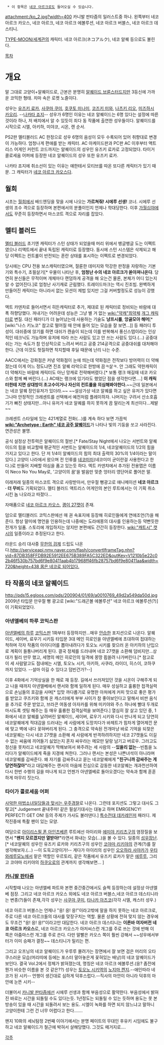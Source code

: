   * 이 항목은 [[네코 아르크]]로도 들어오실 수 있습니다.

attachment:/ko_2.jpg?width=400 
카니발 판타즘의 일러스트중 하나. 왼쪽부터 네코 아르크 카오스, 네코 아르크, 네코 아르크 에볼루션, 네코 아르크 버블스, 네코 아르크 데스티니. 

[[TYPE-MOON/세계관]]의 캐릭터. 네코 아르크(ネコアルク), 네코 알퀘 등으로도 불린다. 

[[목차]]
= 개요 =
말 그대로 고양이+알퀘이드로, 근본은 분명히 [[알퀘이드 브륜스터드]]지만 3등신에 가까운 코믹한 형태. 치마 속은 로켓 노즐이다.

성우는 [[유즈키 료카]], [[사쿠마 쿠미]], [[호쿠토 미나미]], [[코즈키 미와]], [[나츠키 리오]], [[미즈하시 카오리]]. --[[나카타 죠지]]-- 성우가 6명인 이유는 네코 알퀘이드는 6명 있다는 설정에 따른 것이라 하나, 저 배치에서 알 수 있듯이 죄다 동 작품에 출연한 성우들이다. 알퀘이드를 시작으로 시엘, 아키하, 미야코, 시온, 렌 순서.

PS2판 멜티블러드 AC 한정으로 성우 6명의 음성이 모두 수록되어 있어 취향대로 변경이 가능하다. 엄청나게 편애를 받는 캐릭터. AC 아케이드판과 PC판 AC 이후부터 액트리스 어게인 커런트 코드까지는 알퀘이드의 성우인 유즈키 료카로 고정되었다. 타이거 콜로세움 어퍼에 등장한 네코 알퀘이드의 성우 또한 유즈키 료카.

나카타 죠지에 취소선이 있는 이유는 얘한테서 모티브를 따온 또다른 캐릭터가 있기 때문. 그 캐릭터가 [[네코 아르크 카오스]]다.

== 월희 ==
시초는 [[월희]]에서 배드엔딩을 맞을 시에 나오는 '''가르쳐줘! 시에루 선생!''' 코너. 시에루 선생의 조수 격으로 등장하며 본편에서의 분풀이인지 언제나 학대당한다. 이후 [[가월십야]]에서도 꾸준히 등장하면서 마스코트 격으로 자리를 잡았다.

== 멜티 블러드 ==
[[멜티 블러드]] 초기엔 캐릭터가 스턴 상태가 되었을때 머리 위에서 뱅글뱅글 도는 이펙트였으나 리액트에서 끝내 독립된 캐릭터로 등장했다. 동시에 스턴 시스템은 삭제되고 해당 이펙트는 컨트롤이 반전되는 혼란 상태를 표시하는 이펙트로 변경되었다.

당시에는 CPU 전용 보스캐릭터였으며, 절륜한 데미지와 막강한 판정을 자랑하는 기본기와 특수기, 초필살기[* 우물이 나타난 후, '''엄청난 수의 네코 아르크가 쏟아져나온다'''. 당연히 분신들은 무적이며 개체마다 랜덤하게 공격을 해 오는건 물론, 본체가 어디 있는지 알 수 없어진다.]로 엄청난 사기캐로 군림했다. 트레이드마크는 역시 진조빔. 완벽하게 만들어진 캐릭터는 아니라서 없는 모션이 제법 있지만 그걸 커버할정도로 성능이 강했다.

액트 카덴차로 들어서면서 히든캐릭터로 추가, 제대로 된 캐릭터로 정비되는 바람에 대폭 하향당했다. 꺼내기는 어려운데 성능은 그냥 별 거 없는 [[wiki:"약캐"최약체]] [[개그 캐릭터]]로 변질. 대신 패러디가 더 늘어났는데 사용하는 기술도 '''냥프시롤''', '''앙골모아 해머'''[* [wiki:"나스 키노코" 참고로 떨어질 때 안에 들어 있는 모습을 잘 보면...]] 등 패러디 투성이. 대쉬중에 앉기를 하면 대쉬가 캔슬이 되는데 이를 반복해서 풍신스탭이라는 인상적인 테크닉도 가능하며 유저에 따라 쓰는 사람도 있고 안 쓰는 사람도 있다.(...) 공중대쉬는 가는 속도가 참 인상적으로 느려서 버리고 공중 214공격으로 공중대쉬를 대처해야한다. 근데 이것도 헛질하면 착지할때 후딜 때문에 난리 나는 수준. 

AACC에서는 강화점은 커녕 약화점이 눈에 띄는데 약화점은 전작보다 방어력이 더 약해졌는데 이게 어느 정도냐면 진조 알퀘 라악으로 한방에 끔ㅋ살ㅋ. 안 그래도 약한캐릭이 더 약해지는 바람에 캐릭터도 아닌 망캐로 전략해버렸다.[* 보통 랭크 매길때 네코 카오스와 함께 빼 버린다.(...) AC때는 랭크에 있기라도 했었단 점을 생각한다면….] '''이 캐릭터한테 지면 상대방이 초고수이거나 자신의 컨트롤을 의심해봐야한다.'''~~근데 일본에서는 네코 알퀘 장인유저가 있더라.~~ ~~설상가상 네코 알퀘를 하고 싶은 유저가 있다면 그나마 안정적인 크레센트를 선택해서 예전처럼 플레이하자. 나머지는 구려서 산소호흡기가 빠진 상태지만...아니 유저가 네코 알퀘를 하지 못하게 끔 말리는게 최선이다...제발~~

크레센트 스타일에 있는 421계열로 전화(...)를 계속 하다 보면 가끔씩 '''[[wiki:"Archetype : Earth" 네코 공주 알퀘이드]]'''가 나타나 빛의 기둥을 쏘고 사라진다. 연관성은 불명.

공식 설정상 전투력은 알퀘이드의 절반.[* Fate/Stay Night에서 나오는 서번트와 알퀘이드의 힘을 비교할때 평균적인 서번트는 알퀘이드의 1/4, 네코알퀘이드의 1/2의 힘을 가지고 있다고 한다. 단 저 1/4이 알퀘이드의 힘의 최대 출력의 30%의 1/4이라는 말이 있다.] 고양이 나라에서 왔으며 전 인류를 [[네코미미]](네코미미 균이란걸 사용한다고 한다.)로 만들어 지배할 야심을 품고 있는듯 하다. 엑트 카덴챠에서 추가된 전용맵은 이름이 Neco No You May로, '고양이의 꿈'을 발음만 맞춘 엉터리 영단어로 풀어쓴 말.

이래저래 일종의 마스코트 격으로 사랑받아서, 만우절 뻥광고로 애니메이션 '''네코 아르크 · 더 무비'''도 기획되었다. 멜티 블러드 액트리스 어게인의 본인 루트에서는 이 기획 취소시킨 놈 나오라고 따졌다...

자매품으로 [[네코 아르크 카오스]], [[괭이 27캣]]이 존재.

덤으로 멜티블러드 코믹스판에선 매 권 속표지에 등장해 히로인들에게 연애조언(?)을 해준다. 항상 말미에 명언을 인용하는데 나중에는 도라에몽의 대사를 인용하는등 약빤듯한 전개가 일품. 스토리에 개입하지는 않지만 본편에도 간간히 등장한다. [[wiki:"캐트시" 캣시]]의 일종이라고 추정된다고 한다. 

라운드 승리 대사중 [[무한의 검제]] 드립도 나온다.[[http://serviceapi.nmv.naver.com/flash/convertIframeTag.nhn?vid=87DB358FFDB92E5912EE675B389FA5C322ED&outKey=V1210b5e22c02b46f530b757bd6f9e80411aab4b17968ff46fb28757bd6f9e80411aa&width=720&height=438 몸은 네코로 되어있다.]]

== 타 작품의 네코 알퀘이드 ==
http://pds15.egloos.com/pds/200904/01/69/a0010769_49d2a549da50d.jpg
2009년 타입문 만우절 뻥 광고로 [wiki:"드래곤볼 에볼루션" 네코 아르크 에볼루션(?)]이 기획되었었다.

=== 아넨엘베의 하루 코믹스판 ===
[[아넨엘베의 하루]] [[코믹스판]] 1화부터 등장하지만...매우 [[안습]]한 포지션으로 나온다. 알퀘이드, 세이버, 료우기 시키등 타입문 3대 메인 히로인을 아넨엘베에 초대하여 접대하는 척하며 각자 작품의 아이디어를 뽑아내려다가 토오노 시키를 찾으러 온 아키하의 난입으로 계획이 들통나버리게 된다. 결국 정체를 드러내며 네코 27캣을 소환해 덤비지만...상대가 될리 만무 했고, 세명의 메인 히로인의 일격에 몽땅 휩쓸려 나가버린다.[* 참고로 이 세 사람말고도 점내에는 시엘, 토오노 시키, 아키하, 사쿠라, 라이더, 히스이, 코하쿠까지 있었다. --설마 이길 수 있다고 덤빈건가?--]

이후 4화에서 기억상실을 한 채로 재 등장. 길에서 쓰러져있던 것을 시온이 구해주게 되고 나을 때까지 아넨엘베에서 랜서와 함께 일하게 된다. 매우 성실하고 훌륭한 접객실력으로 손님들의 호감을 사며[* 입맛 까다롭기로 유명한 아처에게 커피 맛으로 좋은 평가를 받았고 쿠즈키와 함께 온 캐스터에게 부부 사이가 참 좋아보인다고 말해서 비싼 음식을 추가로 주문 받았고, 브라콘 여동생 아자카를 위해 미키야와 주스 하나에 빨대 두개로 마시도록 셋팅 해주는 등 매우 훌륭한 접객실력을 보여준다.] 열심히 잘 살고 있던 중, 1화에서 네코 알퀘를 날려버린 알퀘이드, 세이버, 료우기 시키와 다시 만나게 되고 당연히 네코알퀘에게 적대감을 드러내는 세 사람에게 도망치다가 바제트가 힘차게 열어제낀 문에 맞고 벽에 내다 꽂혀버리게 된다. 그 충격으로 약속된 전개마냥 바로 기억을 되찾은 네코알퀘는 다시 네코 27캣을 소환해 세 사람에게 반격하려하지만 네코 27캣들도 이길 수 없는 싸움에 끼어들기 싫었는지 혼자 싸우라는 메모만 달랑 남기고 버로우. 그러고도 정신을 못차리고 네코알퀘가 딱해보여서 봐주려는 세 사람의 --'''있을리 없는'''--빈틈을 노리다가 알퀘이드에게 죽을 지경에 쳐한다. 그러나 랜서는 본성은 나쁜녀석이 아니라며 네코알퀘를 감싸준다. 왜 자기를 감싸주냐고 묻는 네코알퀘에게 '''"친구니까 감싸주는 게 당연하잖아"'''라고 대답해주는 랜서의 마음에 진심으로 감동한 네코알퀘는 개과천선하여 다시 한번 수행의 길을 떠나게 되고 언젠가 아넨엘베로 돌아오겠다는 약속과 함께 훈훈하게 마무리 짓는다.

=== 타이가 콜로세움 어퍼 ===
[http://www.nicovideo.jp/watch/sm13900791 사악한 마법소녀일당들과 맞서는 우주경찰]로 나온다. 그런데 포지션도 그렇고 대사도 그렇고[* Judgement 끝내주마! 같은 필살기대사는 대놓고 하며 EMRGENCY! PERFECT! GET ON! 등의 주제가 가사도 불러댄다.] [[특수전대 데카레인저]] 패러디. 제작진중에 특촬 팬이 있는 모양.

여담으로 [[아이리스필 폰 아인츠베른]] 루트에선 아이리와 [[에미야 키리츠구]]의 염장질을 보면서 '''"왠지 모르겠지만 열받아!"'''라면서 화내는 모습(...)을 볼 수 있다. 일종의 [[성우장난]].[* 네코알퀘의 성우인 유즈키 료카와 키리츠구의 성우인 [[코야마 리키야]]의 관계(?)를 잘 생각해보자.(...) --이 도둑고양이가!-- 게다가 아이리의 성우인 [[오오하라 사야카]]가 [[우타와레루모노]]에서 맡은 역할인 우르토리, 같은 작품에서 유즈키 료카가 맡은 [[에루루]], 그리고 코야마 리키야의 [[하쿠오로]]의 관계까지 생각해보면... ]

=== [[카니발 판타즘]] ===
시작할때 나오는 아넨엘베 파트와 본편 중간중간에서도 슬쩍 등장하는데 설정상 아넨엘베 점장. 그리고 네코 아르크 카오스 외에도 네코 아르크 버블스,네코 아르크 데스티니라는 변종(?)들이 존재,각각 성우는 [[사쿠마 쿠미]], [[타나카 아츠코]](각각 시엘, 캐스터 성우.)

네코 아르크 버블스는 언제나 "응! 응! 응!"이라고밖에 말을 하지 못하는 네코 아르크로, 주로 다른 네코 아르크들의 대사를 맞장구치는 역할. 물론 상황에 전혀 맞지 않는 경우에도 무조건 "응! 응! 응!"이라고만 대답한다. 네코 아르크 데스티니는 '''이른바 여자버전 네코 아르크 카오스'''로, 네코 아르크 카오스가 아저씨스런 개그를 주로 쓰는 것에 반해 이 쪽은 아줌마스런 개그를 주로 쓴다. 다만 말빨은 카오스 쪽이 훨씬 강해서 ~~성우에서부터가 이미 승패가 결정~~ 데스티니가 밀리는 편.

그리고 오프닝의 네코 알퀘이드가 우루루 몰려가는 장면에서 잘 보면 검은 머리의 오타쿠스러운 모습(머리띠에 등에는 포스터 말아놓은게 꽃혀있는 배낭)의 네코 알퀘이드가 보인다.
결국 Vol.2에서 정체가 밝혀졌는데, 명칭은 네코 아르크 에볼루션.(응? 좀전에 뭔가 비슷한 이름을 본 것 같은??) 성우는 [[토오노 시키]]역의 [[노지마 켄지]].--애인따라 네코가 된 시키-- 언행이 생긴대로 심하게 덕후스럽다.--직사의 마안이 아니라 덕후의 마안에 눈뜬 시키--

더불어서 [[카니발 판타즘]]에선 시에루 선생과 함께 부음성으로 활약한다. 부음성에서 밝혀진 바로는 시간을 되돌릴 수도 있다는듯. 1년정도는 되돌릴 수 있는 듯하며 용도는 못 본 방송이 있을 때 시간을 되돌려서 보는 용도. 시엘이 녹화를 하면 되지 않느냐고 말하니 고양이한테 그런 건 너무 어렵다고 한다…….

왠지 10화의 세뇌탐정 2번째 이야기에서는 분명 페이트의 무대인 후유키 시임에도 불구하고 네코 알퀘이드가 철근에 박혀서 살해당했다. 그것도 떼거지로….

[[각주]]
